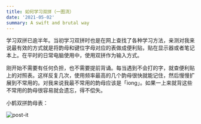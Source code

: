 ```yaml
---
title: 如何学习双拼（一图流）
date: '2021-05-02'
summary: A swift and brutal way
---
```


学习双拼已逾半年。当初学习双拼时也是在网上查找了各种学习方法，亲测对我来说最有效的方式就是将韵母和键位字母对应的表做成便利贴，贴在显示器或者笔记本上。在平时的日常电脑使用中，使用双拼作为输入方式。

刚开始不需要有任何负担，也不需要提前背诵。每当遇到不会打的字，就查便利贴上的对照表。这样反复几次，使用频率最高的几个韵母很快就能记住，然后慢慢扩展到不常用的。对我来说我最不常用的韵母应该是「iong」。如果一上来就背这些不常用的韵母很容易就会遗忘，得不偿失。

小鹤双拼韵母表：

![post-it](/blog-images/post-it.jpg)
